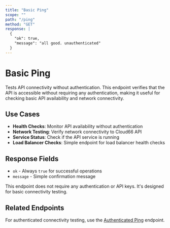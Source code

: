 ```yaml
---
title: "Basic Ping"
scope: ""
path: "/ping"
method: "GET"
response: |
  {
    "ok": true,
    "message": "all good. unauthenticated"
  }
---
```


# Basic Ping

Tests API connectivity without authentication. This endpoint verifies that the API is accessible without requiring any authentication, making it useful for checking basic API availability and network connectivity.

## Use Cases

- **Health Checks**: Monitor API availability without authentication
- **Network Testing**: Verify network connectivity to Cloud66 API
- **Service Status**: Check if the API service is running
- **Load Balancer Checks**: Simple endpoint for load balancer health checks

## Response Fields

- `ok` - Always `true` for successful operations
- `message` - Simple confirmation message

<Callout type="info" title="No Authentication Required">
This endpoint does not require any authentication or API keys. It's designed for basic connectivity testing.
</Callout>

## Related Endpoints

For authenticated connectivity testing, use the [Authenticated Ping](/v3/ping/auth) endpoint.